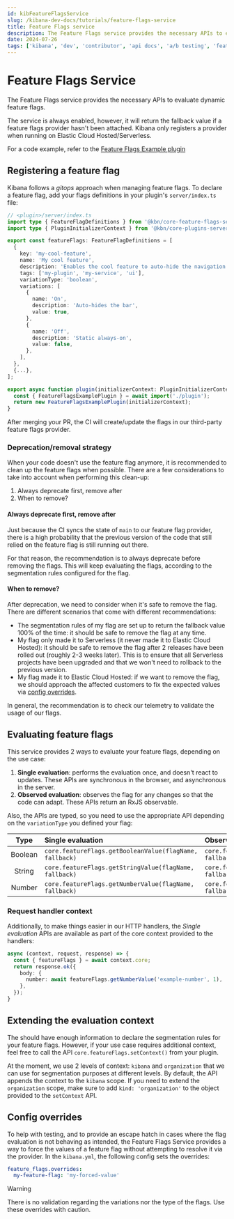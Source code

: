 ```yaml
---
id: kibFeatureFlagsService
slug: /kibana-dev-docs/tutorials/feature-flags-service
title: Feature Flags service
description: The Feature Flags service provides the necessary APIs to evaluate dynamic feature flags.
date: 2024-07-26
tags: ['kibana', 'dev', 'contributor', 'api docs', 'a/b testing', 'feature flags', 'flags']
---
```


# Feature Flags Service

The Feature Flags service provides the necessary APIs to evaluate dynamic feature flags.

The service is always enabled, however, it will return the fallback value if a feature flags provider hasn't been attached.
Kibana only registers a provider when running on Elastic Cloud Hosted/Serverless.

For a code example, refer to the [Feature Flags Example plugin](../../../examples/feature_flags_example)

## Registering a feature flag

Kibana follows a _gitops_ approach when managing feature flags. To declare a feature flag, add your flags definitions in
your plugin's `server/index.ts` file:

```typescript
// <plugin>/server/index.ts
import type { FeatureFlagDefinitions } from '@kbn/core-feature-flags-server';
import type { PluginInitializerContext } from '@kbn/core-plugins-server';

export const featureFlags: FeatureFlagDefinitions = [
  {
    key: 'my-cool-feature',
    name: 'My cool feature',
    description: 'Enables the cool feature to auto-hide the navigation bar',
    tags: ['my-plugin', 'my-service', 'ui'],
    variationType: 'boolean',
    variations: [
      {
        name: 'On',
        description: 'Auto-hides the bar',
        value: true,
      },
      {
        name: 'Off',
        description: 'Static always-on',
        value: false,
      },
    ],
  },
  {...},
];

export async function plugin(initializerContext: PluginInitializerContext) {
  const { FeatureFlagsExamplePlugin } = await import('./plugin');
  return new FeatureFlagsExamplePlugin(initializerContext);
}
```

After merging your PR, the CI will create/update the flags in our third-party feature flags provider.

### Deprecation/removal strategy

When your code doesn't use the feature flag anymore, it is recommended to clean up the feature flags when possible.
There are a few considerations to take into account when performing this clean-up:

1. Always deprecate first, remove after
2. When to remove?

#### Always deprecate first, remove after

Just because the CI syncs the state of `main` to our feature flag provider, there is a high probability that the
previous version of the code that still relied on the feature flag is still running out there.

For that reason, the recommendation is to always deprecate before removing the flags. This will keep evaluating the flags,
according to the segmentation rules configured for the flag.

#### When to remove?

After deprecation, we need to consider when it's safe to remove the flag. There are different scenarios that come with
different recommendations:

* The segmentation rules of my flag are set up to return the fallback value 100% of the time: it should be safe to
remove the flag at any time.
* My flag only made it to Serverless (it never made it to Elastic Cloud Hosted): it should be safe to remove the flag
after 2 releases have been rolled out (roughly 2-3 weeks later). This is to ensure that all Serverless projects have 
been upgraded and that we won't need to rollback to the previous version.
* My flag made it to Elastic Cloud Hosted: if we want to remove the flag, we should approach the affected customers to
fix the expected values via [config overrides](#config-overrides).

In general, the recommendation is to check our telemetry to validate the usage of our flags.

## Evaluating feature flags

This service provides 2 ways to evaluate your feature flags, depending on the use case:

1. **Single evaluation**: performs the evaluation once, and doesn't react to updates. These APIs are synchronous in the
browser, and asynchronous in the server.
2. **Observed evaluation**: observes the flag for any changes so that the code can adapt. These APIs return an RxJS observable.

Also, the APIs are typed, so you need to use the appropriate API depending on the `variationType` you defined your flag:

|  Type   | Single evaluation                                       | Observed evaluation                                      |
|:-------:|:--------------------------------------------------------|:---------------------------------------------------------|
| Boolean | `core.featureFlags.getBooleanValue(flagName, fallback)` | `core.featureFlags.getBooleanValue$(flagName, fallback)` |
| String  | `core.featureFlags.getStringValue(flagName, fallback)`  | `core.featureFlags.getStringValue$(flagName, fallback)`  |
| Number  | `core.featureFlags.getNumberValue(flagName, fallback)`  | `core.featureFlags.getNumberValue$(flagName, fallback)`  |

### Request handler context

Additionally, to make things easier in our HTTP handlers, the _Single evaluation_ APIs are available as part of the core
context provided to the handlers:

```typescript
async (context, request, response) => {
  const { featureFlags } = await context.core;
  return response.ok({
    body: {
      number: await featureFlags.getNumberValue('example-number', 1),
    },
  });
}
```

## Extending the evaluation context

The <DocLink id="kibCloudExperimentsPlugin" section="evaluation-context" text="current evaluation context"/> should have
enough information to declare the segmentation rules for your feature flags. However, if your use case requires additional
context, feel free to call the API `core.featureFlags.setContext()` from your plugin.

At the moment, we use 2 levels of context: `kibana` and `organization` that we can use for segmentation purposes at
different levels. By default, the API appends the context to the `kibana` scope. If you need to extend the `organization`
scope, make sure to add `kind: 'organization'` to the object provided to the `setContext` API.

## Config overrides

To help with testing, and to provide an escape hatch in cases where the flag evaluation is not behaving as intended,
the Feature Flags Service provides a way to force the values of a feature flag without attempting to resolve it via the
provider. In the `kibana.yml`, the following config sets the overrides:

```yaml
feature_flags.overrides:
  my-feature-flag: 'my-forced-value'
```

> [!WARNING]  
> There is no validation regarding the variations nor the type of the flags. Use these overrides with caution.
